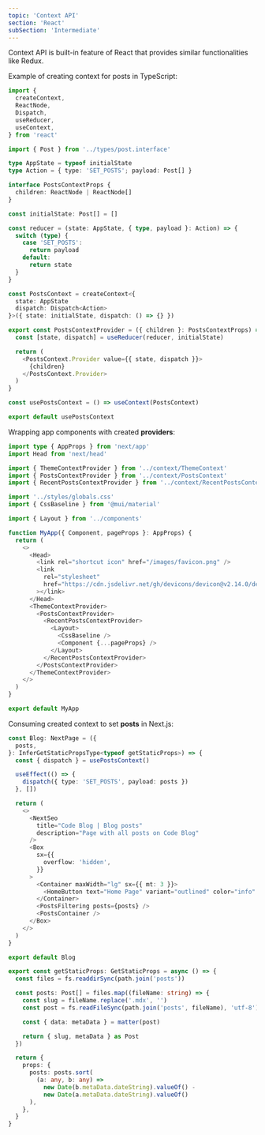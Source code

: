 ```yaml
---
topic: 'Context API'
section: 'React'
subSection: 'Intermediate'
---
```


<LearnSectionHeader topic={topic} />

<LearnSectionContent>
  Context API is built-in feature of React that provides similar functionalities
  like Redux.

Example of creating context for posts in TypeScript:

</LearnSectionContent>

```typescript
import {
  createContext,
  ReactNode,
  Dispatch,
  useReducer,
  useContext,
} from 'react'

import { Post } from '../types/post.interface'

type AppState = typeof initialState
type Action = { type: 'SET_POSTS'; payload: Post[] }

interface PostsContextProps {
  children: ReactNode | ReactNode[]
}

const initialState: Post[] = []

const reducer = (state: AppState, { type, payload }: Action) => {
  switch (type) {
    case 'SET_POSTS':
      return payload
    default:
      return state
  }
}

const PostsContext = createContext<{
  state: AppState
  dispatch: Dispatch<Action>
}>({ state: initialState, dispatch: () => {} })

export const PostsContextProvider = ({ children }: PostsContextProps) => {
  const [state, dispatch] = useReducer(reducer, initialState)

  return (
    <PostsContext.Provider value={{ state, dispatch }}>
      {children}
    </PostsContext.Provider>
  )
}

const usePostsContext = () => useContext(PostsContext)

export default usePostsContext
```

<LearnSectionContent>

Wrapping app components with created <strong>providers</strong>:

</LearnSectionContent>

```typescript
import type { AppProps } from 'next/app'
import Head from 'next/head'

import { ThemeContextProvider } from '../context/ThemeContext'
import { PostsContextProvider } from '../context/PostsContext'
import { RecentPostsContextProvider } from '../context/RecentPostsContext'

import '../styles/globals.css'
import { CssBaseline } from '@mui/material'

import { Layout } from '../components'

function MyApp({ Component, pageProps }: AppProps) {
  return (
    <>
      <Head>
        <link rel="shortcut icon" href="/images/favicon.png" />
        <link
          rel="stylesheet"
          href="https://cdn.jsdelivr.net/gh/devicons/devicon@v2.14.0/devicon.min.css"
        ></link>
      </Head>
      <ThemeContextProvider>
        <PostsContextProvider>
          <RecentPostsContextProvider>
            <Layout>
              <CssBaseline />
              <Component {...pageProps} />
            </Layout>
          </RecentPostsContextProvider>
        </PostsContextProvider>
      </ThemeContextProvider>
    </>
  )
}

export default MyApp
```

<LearnSectionContent>
Consuming created context to set <strong>posts</strong> in Next.js:

</LearnSectionContent>

```typescript
const Blog: NextPage = ({
  posts,
}: InferGetStaticPropsType<typeof getStaticProps>) => {
  const { dispatch } = usePostsContext()

  useEffect(() => {
    dispatch({ type: 'SET_POSTS', payload: posts })
  }, [])

  return (
    <>
      <NextSeo
        title="Code Blog | Blog posts"
        description="Page with all posts on Code Blog"
      />
      <Box
        sx={{
          overflow: 'hidden',
        }}
      >
        <Container maxWidth="lg" sx={{ mt: 3 }}>
          <HomeButton text="Home Page" variant="outlined" color="info" icon />
        </Container>
        <PostsFiltering posts={posts} />
        <PostsContainer />
      </Box>
    </>
  )
}

export default Blog

export const getStaticProps: GetStaticProps = async () => {
  const files = fs.readdirSync(path.join('posts'))

  const posts: Post[] = files.map((fileName: string) => {
    const slug = fileName.replace('.mdx', '')
    const post = fs.readFileSync(path.join('posts', fileName), 'utf-8')

    const { data: metaData } = matter(post)

    return { slug, metaData } as Post
  })

  return {
    props: {
      posts: posts.sort(
        (a: any, b: any) =>
          new Date(b.metaData.dateString).valueOf() -
          new Date(a.metaData.dateString).valueOf()
      ),
    },
  }
}
```
